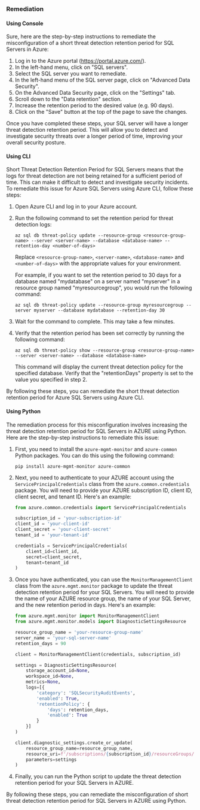 ### Remediation

#### Using Console

Sure, here are the step-by-step instructions to remediate the misconfiguration of a short threat detection retention period for SQL Servers in Azure:

1. Log in to the Azure portal (https://portal.azure.com/).
2. In the left-hand menu, click on "SQL servers".
3. Select the SQL server you want to remediate.
4. In the left-hand menu of the SQL server page, click on "Advanced Data Security".
5. On the Advanced Data Security page, click on the "Settings" tab.
6. Scroll down to the "Data retention" section.
7. Increase the retention period to the desired value (e.g. 90 days).
8. Click on the "Save" button at the top of the page to save the changes.

Once you have completed these steps, your SQL server will have a longer threat detection retention period. This will allow you to detect and investigate security threats over a longer period of time, improving your overall security posture.

#### Using CLI

Short Threat Detection Retention Period for SQL Servers means that the logs for threat detection are not being retained for a sufficient period of time. This can make it difficult to detect and investigate security incidents. To remediate this issue for Azure SQL Servers using Azure CLI, follow these steps:

1. Open Azure CLI and log in to your Azure account.

2. Run the following command to set the retention period for threat detection logs:

   ```
   az sql db threat-policy update --resource-group <resource-group-name> --server <server-name> --database <database-name> --retention-day <number-of-days>
   ```

   Replace `<resource-group-name>`, `<server-name>`, `<database-name>` and `<number-of-days>` with the appropriate values for your environment.

   For example, if you want to set the retention period to 30 days for a database named "mydatabase" on a server named "myserver" in a resource group named "myresourcegroup", you would run the following command:

   ```
   az sql db threat-policy update --resource-group myresourcegroup --server myserver --database mydatabase --retention-day 30
   ```

3. Wait for the command to complete. This may take a few minutes.

4. Verify that the retention period has been set correctly by running the following command:

   ```
   az sql db threat-policy show --resource-group <resource-group-name> --server <server-name> --database <database-name>
   ```

   This command will display the current threat detection policy for the specified database. Verify that the "retentionDays" property is set to the value you specified in step 2.

By following these steps, you can remediate the short threat detection retention period for Azure SQL Servers using Azure CLI.

#### Using Python

The remediation process for this misconfiguration involves increasing the threat detection retention period for SQL Servers in AZURE using Python. Here are the step-by-step instructions to remediate this issue:

1. First, you need to install the `azure-mgmt-monitor` and `azure-common` Python packages. You can do this using the following command:

   ```
   pip install azure-mgmt-monitor azure-common
   ```

2. Next, you need to authenticate to your AZURE account using the `ServicePrincipalCredentials` class from the `azure.common.credentials` package. You will need to provide your AZURE subscription ID, client ID, client secret, and tenant ID. Here's an example:

   ```python
   from azure.common.credentials import ServicePrincipalCredentials

   subscription_id = 'your-subscription-id'
   client_id = 'your-client-id'
   client_secret = 'your-client-secret'
   tenant_id = 'your-tenant-id'

   credentials = ServicePrincipalCredentials(
       client_id=client_id,
       secret=client_secret,
       tenant=tenant_id
   )
   ```

3. Once you have authenticated, you can use the `MonitorManagementClient` class from the `azure.mgmt.monitor` package to update the threat detection retention period for your SQL Servers. You will need to provide the name of your AZURE resource group, the name of your SQL Server, and the new retention period in days. Here's an example:

   ```python
   from azure.mgmt.monitor import MonitorManagementClient
   from azure.mgmt.monitor.models import DiagnosticSettingsResource

   resource_group_name = 'your-resource-group-name'
   server_name = 'your-sql-server-name'
   retention_days = 90

   client = MonitorManagementClient(credentials, subscription_id)

   settings = DiagnosticSettingsResource(
       storage_account_id=None,
       workspace_id=None,
       metrics=None,
       logs=[{
           'category': 'SQLSecurityAuditEvents',
           'enabled': True,
           'retentionPolicy': {
               'days': retention_days,
               'enabled': True
           }
       }]
   )

   client.diagnostic_settings.create_or_update(
       resource_group_name=resource_group_name,
       resource_uri=f'/subscriptions/{subscription_id}/resourceGroups/{resource_group_name}/providers/Microsoft.Sql/servers/{server_name}',
       parameters=settings
   )
   ```

4. Finally, you can run the Python script to update the threat detection retention period for your SQL Servers in AZURE.

By following these steps, you can remediate the misconfiguration of short threat detection retention period for SQL Servers in AZURE using Python.

